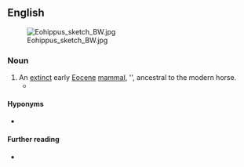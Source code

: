 {{also|Eohippus}}
==English==
[[File:Eohippus sketch BW.jpg|thumb|right]]

===Noun===
{{en-noun|eohippi|+}}

# An [[extinct]] early [[Eocene]] [[mammal]], {{taxlink|Hyracotherium leporinum|species}}'', ancestral to the modern horse.
#* {{quote-book|1=en|year=1981|author=William Irwin Thompson|authorlink=William Irwin Thompson|title=The Time Falling Bodies Take to Light: Mythology, Sexuality and the Origins of Culture|publisher=Rider/Hutchinson & Co.|location=London|page=61|passage=An '''eohippus''' may "evolve" into a horse, but when we say that a society of hunters and gatherers evolves into a farming village, we are using the word "evolves" as a metaphor for a process of directional change.}}

====Hyponyms====
* {{l|en|Hyracotherium}}

====Further reading====
* {{pedialite}}
